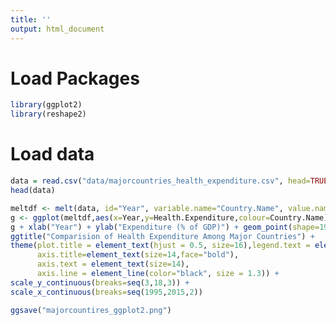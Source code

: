 ```yaml
---
title: ''
output: html_document
---
```


# Load Packages
```r
library(ggplot2)
library(reshape2)
```

# Load data
```r
data = read.csv("data/majorcountries_health_expenditure.csv", head=TRUE)
head(data)
```

```r
meltdf <- melt(data, id="Year", variable.name="Country.Name", value.name = "Health.Expenditure")
g <- ggplot(meltdf,aes(x=Year,y=Health.Expenditure,colour=Country.Name)) + geom_line(size=1.5)
g + xlab("Year") + ylab("Expenditure (% of GDP)") + geom_point(shape=19, size=3) + 
ggtitle("Comparision of Health Expenditure Among Major Countries") + 
theme(plot.title = element_text(hjust = 0.5, size=16),legend.text = element_text(size=14),
      axis.title=element_text(size=14,face="bold"),
      axis.text = element_text(size=14),
      axis.line = element_line(color="black", size = 1.3)) +
scale_y_continuous(breaks=seq(3,18,3)) +
scale_x_continuous(breaks=seq(1995,2015,2))

ggsave("majorcountires_ggplot2.png")
```

